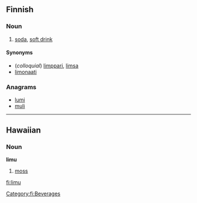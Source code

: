 ==Finnish==

===Noun===
{{fi-noun|limu|type=solu}}

# {{colloquial|lang=fi}} [[soda]], [[soft drink]]

====Synonyms====
* (''colloquial'') [[limppari]], [[limsa]]
* [[limonaati]]

===Anagrams===
* [[lumi]]
* [[muli]]

[[Category:fi:Beverages]]

----

==Hawaiian==

===Noun===
'''limu'''

# [[moss]]

[[fi:limu]]